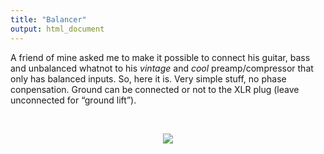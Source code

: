 ```yaml
---
title: "Balancer"
output: html_document
---
```


A friend of mine asked me to make it possible to connect his guitar, bass and unbalanced whatnot to his _vintage_ and _cool_ preamp/compressor that only has balanced inputs. So, here it is. Very simple stuff, no phase conpensation. Ground can be connected or not to the XLR plug (leave unconnected for "ground lift").

<br>


<center>

![](../img/xlr.jpg)

</center>

